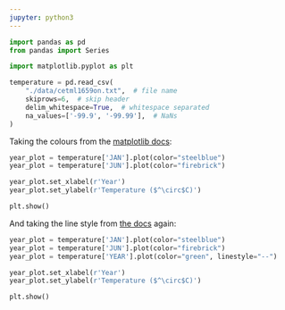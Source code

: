 ```yaml
---
jupyter: python3
---
```


```python
import pandas as pd
from pandas import Series
```

```python
import matplotlib.pyplot as plt
```

```python
temperature = pd.read_csv(
    "./data/cetml1659on.txt",  # file name
    skiprows=6,  # skip header
    delim_whitespace=True,  # whitespace separated
    na_values=['-99.9', '-99.99'],  # NaNs
)
```

Taking the colours from the [matplotlib docs](https://matplotlib.org/gallery/color/named_colors.html):

```python
year_plot = temperature['JAN'].plot(color="steelblue")
year_plot = temperature['JUN'].plot(color="firebrick")

year_plot.set_xlabel(r'Year')
year_plot.set_ylabel(r'Temperature ($^\circ$C)')

plt.show()
```

And taking the line style from [the docs](https://matplotlib.org/gallery/lines_bars_and_markers/line_styles_reference.html) again:

```python
year_plot = temperature['JAN'].plot(color="steelblue")
year_plot = temperature['JUN'].plot(color="firebrick")
year_plot = temperature['YEAR'].plot(color="green", linestyle="--")

year_plot.set_xlabel(r'Year')
year_plot.set_ylabel(r'Temperature ($^\circ$C)')

plt.show()
```

